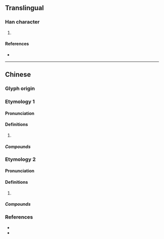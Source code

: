 {{character info/new}}
==Translingual==

===Han character===
{{Han char|rn=85|rad=水|as=13|sn=16|four=36127|canj=EBUL|ids=⿰氵鼎}}

# {{defn|Han|sort=水13}}

====References====
* {{Han ref|kx=0655.040|dkj=18458|hdz=31740.090|uh=6FCE|ud=28622|bh=E9EE|bd=59886}}

----

==Chinese==
{{zh-forms}}

===Glyph origin===
{{Han etym}}

===Etymology 1===

====Pronunciation====
{{zh-pron
|m=dǐng
|c=ding2
|mc=y
|oc=y
|cat=
}}

====Definitions====
{{zh-hanzi}}

# {{rfdef|zh}}

=====Compounds=====
{{zh-der|濎濘}}

===Etymology 2===

====Pronunciation====
{{zh-pron
|m=tìng
|c=ting5
|mc=y
|oc=y
|cat=
}}

====Definitions====
{{zh-hanzi}}

# {{rfdef|zh}}

=====Compounds=====
{{zh-der|濎濙|濎濴}}

===References===
* {{R:twedu|B02295}}
* {{R:yue:Hanzi}}